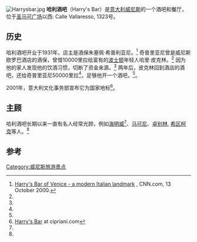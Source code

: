 [[Image:Harrysbar.jpg|thumb]]
'''哈利酒吧'''（Harry's Bar）是[[意大利|意大利]][[威尼斯|威尼斯]]的一个酒吧和餐厅，位于[[圣马可广场|圣马可广场]]以西: Calle Vallaresso, 1323号。

==历史==
哈利酒吧开业于1931年，店主是酒保朱塞佩·希普利亚尼。<ref name="cnn">[http://archives.cnn.com/2000/FOOD/news/10/13/harrys.bar/ Harry's Bar of Venice - a modern Italian landmark] {{Wayback|url=http://archives.cnn.com/2000/FOOD/news/10/13/harrys.bar/ |date=20120924064423 }}, CNN.com,  13 October 2000.</ref> 奇普里亚尼曾是威尼斯欧罗巴酒店的酒保，曾借10000里拉给富有的[[波士顿|波士顿]]年轻人哈里·皮克林。<ref name="cnn"/> 因为他的家人发现他的饮酒习惯，切断了资金来源。<ref name="cnn"/> 两年后，皮克林回到酒店的酒吧，还给奇普里亚尼50000里拉<ref name="cnn"/>，足够他开一个酒吧，<ref name="cnn"/>。

2001年，意大利文化事务部宣布它为国家地标<ref name=official>[http://www.cipriani.com/locations/venice/restaurants/harrys-bar.php Harry's Bar] {{Wayback|url=http://www.cipriani.com/locations/venice/restaurants/harrys-bar.php |date=20110902050947 }} at cipriani.com</ref>。

==主顾==
哈利酒吧长期以来一直有名人经常光顾，例如[[海明威|海明威]]<ref name="cnn"/>、[[马可尼|马可尼]]、[[卓别林|卓别林]], [[希区柯克|希区柯克]]等人。<ref name="cnn"/>

==参考==
{{reflist}}
{{coord|45|25|57|N|12|20|14|E|region:IT-34_type:city_source:kolossus-dewiki|display=title}}

[[Category:威尼斯旅游景点|Category:威尼斯旅游景点]]